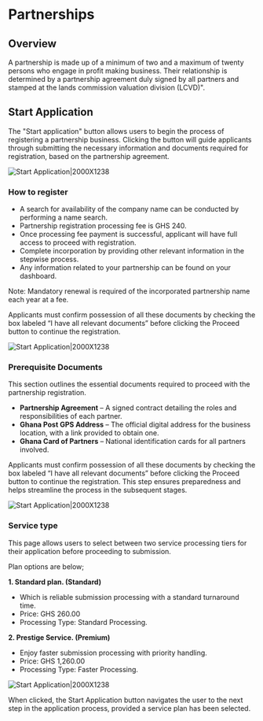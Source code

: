 # Partnerships

## Overview
A partnership is made up of a minimum of two and a maximum of twenty persons who engage in profit making business. Their relationship is determined by a partnership agreement duly signed by all partners and stamped at the lands commission valuation division (LCVD)". 

## Start Application 
The "Start application" button allows users to begin the process of registering a partnership business. Clicking the button will guide applicants through submitting the necessary information and documents required for registration, based on the partnership agreement.

![Start Application|2000X1238](/Partnership1.png)


### How to register
- A search for availability of the company name can be conducted by performing a name search.
- Partnership registration processing fee is GHS 240.
- Once processing fee payment is successful, applicant will have full access to proceed with registration.
- Complete incorporation by providing other relevant information in the stepwise process.
- Any information related to your partnership can be found on your dashboard.

Note: Mandatory renewal is required of the incorporated partnership name each year at a fee.

Applicants must confirm possession of all these documents by checking the box labeled “I have all relevant documents” before clicking the Proceed button to continue the registration.

![Start Application|2000X1238](/Partnership2.png)

### Prerequisite Documents
This section outlines the essential documents required to proceed with the partnership registration.
- **Partnership Agreement** – A signed contract detailing the roles and responsibilities of each partner.
- **Ghana Post GPS Address** – The official digital address for the business location, with a link provided to obtain one.
- **Ghana Card of Partners** – National identification cards for all partners involved.

Applicants must confirm possession of all these documents by checking the box labeled “I have all relevant documents” before clicking the Proceed button to continue the registration. This step ensures preparedness and helps streamline the process in the subsequent stages.

![Start Application|2000X1238](/Partnership3.png)


### Service type
This page allows users to select between two service processing tiers for their application before proceeding to submission. 

Plan options are below;

 **1. Standard plan. (Standard)**
- Which is reliable submission processing with a standard turnaround time.
- Price: GHS 260.00
- Processing Type: Standard Processing.

**2. Prestige Service. (Premium)**
- Enjoy faster submission processing with priority handling.
- Price: GHS 1,260.00
- Processing Type: Faster Processing.

![Start Application|2000X1238](/Partnership4.png)

When clicked, the Start Application button navigates the user to the next step in the application process, provided a service plan has been selected.